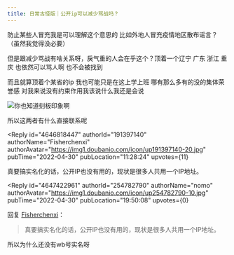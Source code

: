 ```yaml
---
title: 日常古怪版｜公开ip可以减少骂战吗？
---
```



<Forum groupName="古怪问题研究中心" groupUrl="https://www.douban.com/group/philosophasters/" archivedAt="2025-05-16T16:33:50.178Z">
  <Post
    id="265816818"
    title="日常古怪版｜公开ip可以减少骂战吗？"
    url="https://www.douban.com/group/topic/265816818/?_spm_id=MjU0NzgyNzkw"
    pubTime="2022-08-05"
    highlightUserId="191397140"
  >
防止某些人冒充我是可以理解这个意思的
比如外地人冒充疫情地区散布谣言？（虽然我觉得没必要）

但是跟减少骂战有啥关系呀，戾气重的人会在乎这个？顶着一个辽宁 广东 浙江
重庆 也依然可以骂人啊 也不会被找到

而且就算顶着个某省的ip 我也可能只是在这上学上班
哪有那么多有的没的集体荣誉感 对我来说没有约束作用我该说什么我还是会说

![你也知道刻板印象啊](https://img1.doubanio.com/view/group_topic/l/public/p544841869.webp)

所以这两者有什么直接联系呢

<Reply
  id="4646818447"
  authorId="191397140"
  authorName="Fisherchenxi"
  authorAvatar="https://img1.doubanio.com/icon/up191397140-20.jpg"
  pubTime="2022-04-30"
  pubLocation="11:28:24"
  upvotes={11}
>
真要搞实名化的话，公开IP也没有用的，现状是很多人共用一个IP地址。
</Reply>

<Reply
  id="4647422961"
  authorId="254782790"
  authorName="nomo"
  authorAvatar="https://img1.doubanio.com/icon/up254782790-10.jpg"
  pubTime="2022-04-30"
  pubLocation="19:50:08"
  upvotes={0}
>
回复 [Fisherchenxi](https://www.douban.com/people/191397140/)：
 > 真要搞实名化的话，公开IP也没有用的，现状是很多人共用一个IP地址。

所以为什么还没有wb号实名呀
</Reply>
  </Post>
</Forum>
